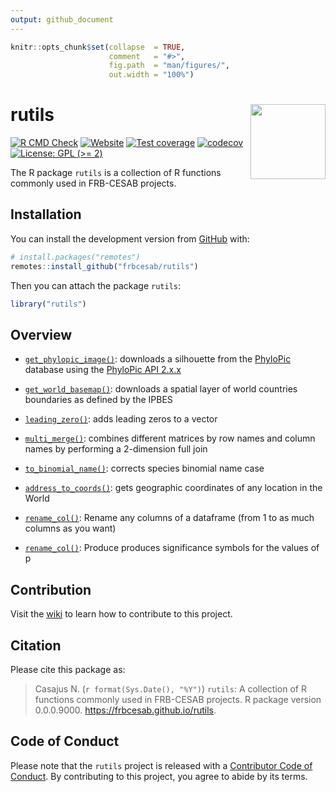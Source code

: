 ```yaml
---
output: github_document
---
```


<!-- README.md is generated from README.Rmd. Please edit that file -->


```r
knitr::opts_chunk$set(collapse  = TRUE,
                      comment   = "#>",
                      fig.path  = "man/figures/",
                      out.width = "100%")
```



rutils <img src="man/figures/package-sticker.png" align="right" style="float:right; height:120px;"/>
=========================================================

<!-- badges: start -->
[![R CMD Check](https://github.com/frbcesab/rutils/actions/workflows/R-CMD-check.yaml/badge.svg)](https://github.com/frbcesab/rutils/actions/workflows/R-CMD-check.yaml)
[![Website](https://github.com/frbcesab/rutils/actions/workflows/pkgdown.yaml/badge.svg)](https://github.com/frbcesab/rutils/actions/workflows/pkgdown.yaml)
[![Test coverage](https://github.com/frbcesab/rutils/actions/workflows/test-coverage.yaml/badge.svg)](https://github.com/frbcesab/rutils/actions/workflows/test-coverage.yaml)
[![codecov](https://codecov.io/gh/frbcesab/rutils/branch/main/graph/badge.svg)](https://codecov.io/gh/frbcesab/rutils)
[![License: GPL (>= 2)](https://img.shields.io/badge/License-GPL%20%28%3E%3D%202%29-blue.svg)](https://choosealicense.com/licenses/gpl-2.0/)
<!-- badges: end -->


The R package `rutils` is a collection of R functions commonly used in FRB-CESAB projects.



## Installation

You can install the development version from [GitHub](https://github.com/) with:

```r
# install.packages("remotes")
remotes::install_github("frbcesab/rutils")
```

Then you can attach the package `rutils`:

```r
library("rutils")
```



## Overview

- [`get_phylopic_image()`](https://frbcesab.github.io/rutils/reference/get_phylopic_image.html): downloads a silhouette from the [PhyloPic](https://www.phylopic.org/) database using the [PhyloPic API 2.x.x](http://api-docs.phylopic.org/v2/)

- [`get_world_basemap()`](https://frbcesab.github.io/rutils/reference/get_world_basemap.html): downloads a spatial layer of world countries boundaries as defined by the IPBES

- [`leading_zero()`](https://frbcesab.github.io/rutils/reference/leading_zero.html): adds leading zeros to a vector

- [`multi_merge()`](https://frbcesab.github.io/rutils/reference/multi_merge.html): combines different matrices by row names and column names by performing a 2-dimension full join

- [`to_binomial_name()`](https://frbcesab.github.io/rutils/reference/to_binomial_name.html): corrects species binomial name case

- [`address_to_coords()`](https://frbcesab.github.io/rutils/reference/address_to_coords.html): gets geographic coordinates of any location in the World

- [`rename_col()`](https://frbcesab.github.io/rutils/reference/rename_col.html): Rename any columns of a dataframe (from 1 to as much columns as you want)

- [`rename_col()`](https://frbcesab.github.io/rutils/reference/signi.html): Produce produces significance symbols for the values of p


## Contribution

Visit the [wiki](https://github.com/FRBCesab/rutils/wiki/How-to-contribute) to learn how to contribute to this project.


## Citation

Please cite this package as: 

> Casajus N. (`r format(Sys.Date(), "%Y")`) `rutils`: A collection of R functions 
commonly used in FRB-CESAB projects. R package version 0.0.0.9000. <https://frbcesab.github.io/rutils>.



## Code of Conduct

Please note that the `rutils` project is released with a 
[Contributor Code of Conduct](https://contributor-covenant.org/version/2/0/CODE_OF_CONDUCT.html). 
By contributing to this project, you agree to abide by its terms.

